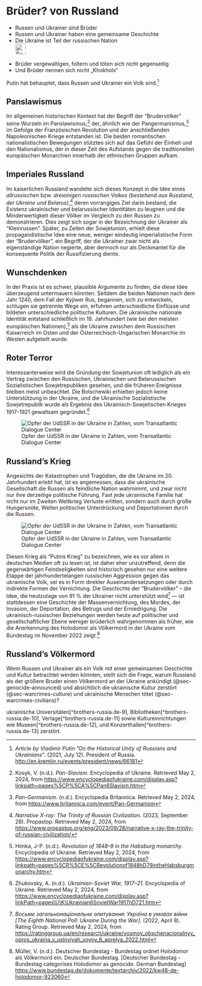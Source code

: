 # Brüder? von Russland {#sec-brothers-russia}

::: {.callout-caution title=„Myth“}
- Russen und Ukrainer sind Brüder
- Russen und Ukrainer haben eine gemeinsame Geschichte
- Die Ukraine ist Teil der russischen Nation
[<br>![Suche nach Stichwort in EUvsDisinfo](../all_common_img/EUvsDisinfo_400x240.jpg){height=2em}](https://euvsdisinfo.eu/disinformation-cases/?text=brother%20nations&sort=relevance)
:::

::: {.callout-tip title=„Truth“}
- Brüder vergewaltigen, foltern und töten sich nicht gegenseitig
- Und Brüder nennen sich nicht „Khokhols“
:::


Putin hat behauptet, dass Russen und Ukrainer ein Volk sind.[^brothers-russia.de-1] 


## Panslawismus

Im allgemeinen historischen Kontext hat der Begriff der “Brudervölker” seine Wurzeln im Panslawismus,[^brothers-russia.de-2] der, ähnlich wie der Pangermanismus,[^brothers-russia.de-3] im Gefolge der Französischen Revolution und der anschließenden Napoleonischen Kriege entstanden ist. Die beiden romantischen nationalistischen Bewegungen stützten sich auf das Gefühl der Einheit und den Nationalismus, der in dieser Zeit des Aufstands gegen die traditionellen europäischen Monarchien innerhalb der ethnischen Gruppen aufkam.


## Imperiales Russland

Im kaiserlichen Russland wandelte sich dieses Konzept in die Idee eines *allrussischen* bzw. *dreieinigen russischen Volkes (bestehend aus Russland, der Ukraine und Belarus)*,[^brothers-russia.de-4] deren vorrangiges Ziel darin bestand, die Existenz ukrainischer und belarussischer Identitäten zu leugnen und die Minderwertigkeit dieser Völker im Vergleich zu den Russen zu demonstrieren. Dies zeigt sich sogar in der Bezeichnung der Ukrainer als “Kleinrussen”. Später, zu Zeiten der Sowjetunion, erhielt diese propagandistische Idee eine neue, weniger eindeutig imperialistische Form der “Brudervölker”, ein Begriff, der die Ukrainer zwar nicht als eigenständige Nation negierte, aber dennoch nur als Deckmantel für die konsequente Politik der Russifizierung diente.


## Wunschdenken

In der Praxis ist es schwer, plausible Argumente zu finden, die diese Idee überzeugend untermauern könnten. Seitdem die beiden Nationen nach dem Jahr 1240, dem Fall der Kyjiwer Rus, begannen, sich zu entwickeln, schlugen sie getrennte Wege ein, erfuhren unterschiedliche Einflüsse und bildeten unterschiedliche politische Kulturen. Die ukrainische nationale Identität entstand schließlich im 19\. Jahrhundert (wie bei den meisten europäischen Nationen),[^brothers-russia.de-5] als die Ukraine zwischen dem Russischen Kaiserreich im Osten und der Österreichisch-Ungarischen Monarchie im Westen aufgeteilt wurde. 


## Roter Terror

Interessanterweise wird die Gründung der Sowjetunion oft lediglich als ein Vertrag zwischen den Russischen, Ukrainischen und Belarussischen Sozialistischen Sowjetrepubliken gesehen, und die früheren Ereignisse bleiben meist unbeachtet. Die Bolschewiki erhielten jedoch keine Unterstützung in der Ukraine, und die Ukrainische Sozialistische Sowjetrepublik wurde als Ergebnis des Ukrainisch-Sowjetischen Krieges 1917-1921 gewaltsam gegründet.[^brothers-russia.de-6]

![Opfer der UdSSR in der Ukraine in Zahlen, vom Transatlantic Dialogue Center](tdcenter_RedTerror.jpg)


## Russland's Krieg

Angesichts der Katastrophen und Tragödien, die die Ukraine im 20\. Jahrhundert erlebt hat, ist es angemessen, dass die ukrainische Gesellschaft die Russen als feindliche Nation wahrnimmt, und zwar nicht nur ihre derzeitige politische Führung. Fast jede ukrainische Familie hat nicht nur im Zweiten Weltkrieg Verluste erlitten, sondern auch durch große Hungersnöte, Wellen politischer Unterdrückung und Deportationen durch die Russen.

![Opfer der UdSSR in der Ukraine in Zahlen, vom Transatlantic Dialogue Center](tdcenter_RedTerror.jpg)

Diesen Krieg als “Putins Krieg” zu bezeichnen, wie es vor allem in deutschen Medien oft zu lesen ist, ist daher eher unzutreffend, denn die gegenwärtigen Feindseligkeiten sind historisch gesehen nur eine weitere Etappe der jahrhundertelangen russischen Aggression gegen das ukrainische Volk, sei es in Form direkter Auseinandersetzungen oder durch indirekte Formen der Vernichtung. Die Geschichte der “Brudervölker” – die Idee, die heutzutage von 91 % der Ukrainer nicht unterstützt wird[^brothers-russia.de-7] — ist stattdessen eine Geschichte der Massenvernichtung, des Mordes, der Invasion, der Deportation, des Betrugs und der Erniedrigung. Die ukrainisch-russischen Beziehungen werden heute auf politischer und gesellschaftlicher Ebene weniger brüderlich wahrgenommen als früher, wie die Anerkennung des Holodomor als Völkermord in der Ukraine vom Bundestag im November 2022 zeigt.[^brothers-russia.de-8]


## Russland's Völkermord

Wenn Russen und Ukrainer als ein Volk mit einer gemeinsamen Geschichte und Kultur betrachtet werden könnten, stellt sich die Frage, warum Russland als der größere Bruder einen Völkermord an der Ukraine ankündigt (@sec-genocide-announced) und absichtlich die ukrainische Kultur zerstört (@sec-warcrimes-culture) und ukrainische Menschen tötet (@sec-warcrimes-civilians)? 

 ukrainische Universitäten[^brothers-russia.de-9], Bibliotheken[^brothers-russia.de-10], Verlage[^brothers-russia.de-11] sowie Kultureinrichtungen wie Museen[^brothers-russia.de-12], und Konzerthallen[^brothers-russia.de-13] zerstört.


[^brothers-russia.de-1]:  *Article by Vladimir Putin ”On the Historical Unity of Russians and Ukrainians“*. (2021, July 12). President of Russia. [http://en.kremlin.ru/events/president/news/66181](http://en.kremlin.ru/events/president/news/66181)

[^brothers-russia.de-2]:  Kosyk, V. (n.d.). *Pan-Slavism*. Encyclopedia of Ukraine. Retrieved May 2, 2024, from [https://www.encyclopediaofukraine.com/display.asp?linkpath=pages%5CP%5CA%5CPan6Slavism.htm](https://www.encyclopediaofukraine.com/display.asp?linkpath=pages%5CP%5CA%5CPan6Slavism.htm) 

[^brothers-russia.de-3]:  *Pan-Germanism*. (n.d.). Encyclopedia Britannica. Retrieved May 2, 2024, from [https://www.britannica.com/event/Pan-Germanism](https://www.britannica.com/event/Pan-Germanism)

[^brothers-russia.de-4]:  *Narrative X-ray: The Trinity of Russian Civilization*. (2023, September 28). Propastop. Retrieved May 2, 2024, from [https://www.propastop.org/eng/2023/09/28/narrative-x-ray-the-trinity-of-russian-civilization/](https://www.propastop.org/eng/2023/09/28/narrative-x-ray-the-trinity-of-russian-civilization/)

[^brothers-russia.de-5]:  Himka, J-P. (n.d.). *Revolution of 1848–9 in the Habsburg monarchy*. Encyclopedia of Ukraine. Retrieved May 2, 2024, from [https://www.encyclopediaofukraine.com/display.asp?linkpath=pages%5CR%5CE%5CRevolutionof1848hD79intheHabsburgmonarchy.htm](https://www.encyclopediaofukraine.com/display.asp?linkpath=pages%5CR%5CE%5CRevolutionof1848hD79intheHabsburgmonarchy.htm) 

[^brothers-russia.de-6]:  Zhukovsky, A. (n.d.). *Ukrainian-Soviet War, 1917–21*. Encyclopedia of Ukraine. Retrieved May 2, 2024, from [https://www.encyclopediaofukraine.com/display.asp?linkPath=pages\\U\\K\\Ukrainian6SovietWar1917hD721.htm](https://www.encyclopediaofukraine.com/display.asp?linkPath=pages\\U\\K\\Ukrainian6SovietWar1917hD721.htm) 

[^brothers-russia.de-7]:  *Восьме загальнонаціональне опитування: Україна в умовах війни \[The Eighth National Poll: Ukraine During the War\]*. (2022, April 8). Rating Group. Retrieved May 2, 2024, from [https://ratinggroup.ua/en/research/ukraine/vosmoy_obschenacionalnyy_opros_ukraina_v_usloviyah_voyny_6_aprelya_2022.html](https://ratinggroup.ua/en/research/ukraine/vosmoy_obschenacionalnyy_opros_ukraina_v_usloviyah_voyny_6_aprelya_2022.html)

[^brothers-russia.de-8]:  Müller, V. (n.d.). Deutscher Bundestag \- Bundestag ordnet Holodomor als Völkermord ein. Deutscher Bundestag. \[Deutscher Bundestag \- Bundestag categorises Holodomor as genocide. German Bundestag\] [https://www.bundestag.de/dokumente/textarchiv/2022/kw48-de-holodomor-923060](https://www.bundestag.de/dokumente/textarchiv/2022/kw48-de-holodomor-923060) 


